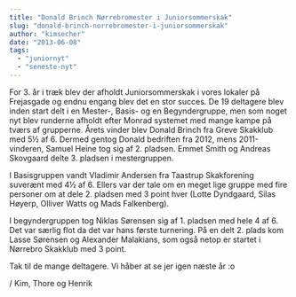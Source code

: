 ```yaml
---
title: "Donald Brinch Nørrebromester i Juniorsommerskak"
slug: "donald-brinch-norrebromester-i-juniorsommerskak"
author: "kimsecher"
date: "2013-06-08"
tags: 
  - "juniornyt"
  - "seneste-nyt"
---
```


For 3. år i træk blev der afholdt Juniorsommerskak i vores lokaler på Frejasgade og endnu engang blev det en stor succes. De 19 deltagere blev inden start delt i en Mester-, Basis- og en Begyndergruppe, men som noget nyt blev runderne afholdt efter Monrad systemet med mange kampe på tværs af grupperne. Årets vinder blev Donald Brinch fra Greve Skakklub med 5½ af 6. Dermed gentog Donald bedriften fra 2012, mens 2011-vinderen, Samuel Heine tog sig af 2. pladsen. Emmet Smith og Andreas Skovgaard delte 3. pladsen i mestergruppen.

I Basisgruppen vandt Vladimir Andersen fra Taastrup Skakforening suverænt med 4½ af 6. Ellers var der tale om en meget lige gruppe med fire personer om at dele 2. pladsen med 3 point hver (Lotte Dyndgaard, Silas Høyerp, Olliver Watts og Mads Falkenberg).

I begyndergruppen tog Niklas Sørensen sig af 1. pladsen med hele 4 af 6. Det var særlig flot da det var hans første turnering. På en delt 2. plads kom Lasse Sørensen og Alexander Malakians, som også netop er startet i Nørrebro Skakklub med 3 point.

Tak til de mange deltagere. Vi håber at se jer igen næste år :o

/ Kim, Thore og Henrik
